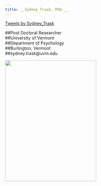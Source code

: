 ```yaml
---
title: __Sydney Trask, PhD.__
---
```

<a class="twitter-timeline" data-width="400" data-height="500" href="https://twitter.com/Sydney_Trask">Tweets by Sydney_Trask</a> <script async src="//platform.twitter.com/widgets.js" charset="utf-8"></script>

##Post Doctoral Researcher  
##University of Vermont  
##Department of Psychology  
##Burlington, Vermont  
##sydney.trask@uvm.edu


<img src="photos/profile.jpg" style="float:left" height="400px" width="300px" />

